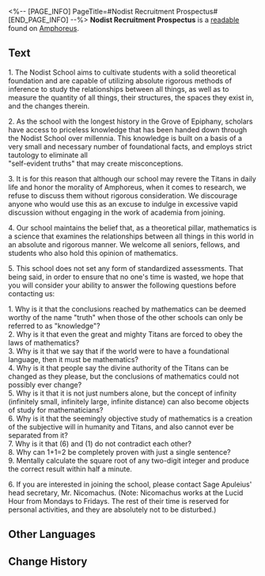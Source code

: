 <%-- [PAGE_INFO]
PageTitle=#Nodist Recruitment Prospectus#
[END_PAGE_INFO] --%>
{{Readable Infobox
|id           = 493
|partIds      = 190806
|title        = 
|image        = Item Nodist Recruitment Prospectus.png
|world        = Amphoreus
|parts        = 1
|author       = <!--to be added-->
|description  = An enrollment brochure designed recently by the School of Nodism under the Grove of Epiphany. It is clear to see that the school believes these requirements to be extremely simple and easy.
|part1        = Nodist Recruitment Prospectus
|source1      = {{cx|Source missing}}
|characters   = 
|factions     = 
}}
'''Nodist Recruitment Prospectus''' is a [[readable]] found on [[Amphoreus]].
<!--
==Location==
{{Map Embed|<map name>|<marker id>}}
-->
==Text==
1. The Nodist School aims to cultivate students with a solid theoretical foundation and are capable of utilizing absolute rigorous methods of inference to study the relationships between all things, as well as to measure the quantity of all things, their structures, the spaces they exist in, and the changes therein.

2. As the school with the longest history in the Grove of Epiphany, scholars have access to priceless knowledge that has been handed down through the Nodist School over millennia. This knowledge is built on a basis of a very small and necessary number of foundational facts, and employs strict tautology to eliminate all<br />"self-evident truths" that may create misconceptions.

3. It is for this reason that although our school may revere the Titans in daily life and honor the morality of Amphoreus, when it comes to research, we refuse to discuss them without rigorous consideration. We discourage anyone who would use this as an excuse to indulge in excessive vapid discussion without engaging in the work of academia from joining.

4. Our school maintains the belief that, as a theoretical pillar, mathematics is a science that examines the relationships between all things in this world in an absolute and rigorous manner. We welcome all seniors, fellows, and students who also hold this opinion of mathematics.

5. This school does not set any form of standardized assessments. That being said, in order to ensure that no one's time is wasted, we hope that you will consider your ability to answer the following questions before contacting us:

1. Why is it that the conclusions reached by mathematics can be deemed worthy of the name "truth" when those of the other schools can only be referred to as "knowledge"?<br />2. Why is it that even the great and mighty Titans are forced to obey the laws of mathematics?<br />3. Why is it that we say that if the world were to have a foundational language, then it must be mathematics?<br />4. Why is it that people say the divine authority of the Titans can be changed as they please, but the conclusions of mathematics could not possibly ever change?<br />5. Why is it that it is not just numbers alone, but the concept of infinity (infinitely small, infinitely large, infinite distance) can also become objects of study for mathematicians?<br />6. Why is it that the seemingly objective study of mathematics is a creation of the subjective will in humanity and Titans, and also cannot ever be separated from it?<br />7. Why is it that (6) and (1) do not contradict each other?<br />8. Why can 1+1=2 be completely proven with just a single sentence?<br />9. Mentally calculate the square root of any two-digit integer and produce the correct result within half a minute.

6. If you are interested in joining the school, please contact Sage Apuleius' head secretary, Mr. Nicomachus. (Note: Nicomachus works at the Lucid Hour from Mondays to Fridays. The rest of their time is reserved for personal activities, and they are absolutely not to be disturbed.)

<!--
==Trivia==
* 
-->
==Other Languages==
{{Other Languages
|en   = Nodist Recruitment Prospectus
|zhs  = 绳结学派招生简章
|zht  = 繩結學派招生簡章
|ja   = 結縄学派の募集要項
|ko   = 노두스 학파 모집 요강
|es   = Guía de admisión de la Escuela Nodista
|fr   = Brochure de recrutement de l'École nœudiste
|ru   = Правила приёма в Школу узелков
|th   = ประกาศรับสมัครนักเรียน สำนักเงื่อนคำนวณ
|vi   = Thể Lệ Chiêu Sinh Học Phái Dây Thừng
|de   = Aufnahmerichtlinien des Nodismus
|id   = Brosur Perekrutan Murid Sekolah Simpul
|pt   = Prospecto de Recrutamento dos Nodísticos
}}

==Change History==
{{Change History|3.1}}